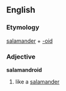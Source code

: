 ==English==
===Etymology===
[[salamander]] + [[-oid]]
===Adjective===
'''salamandroid'''

#like a [[salamander]]